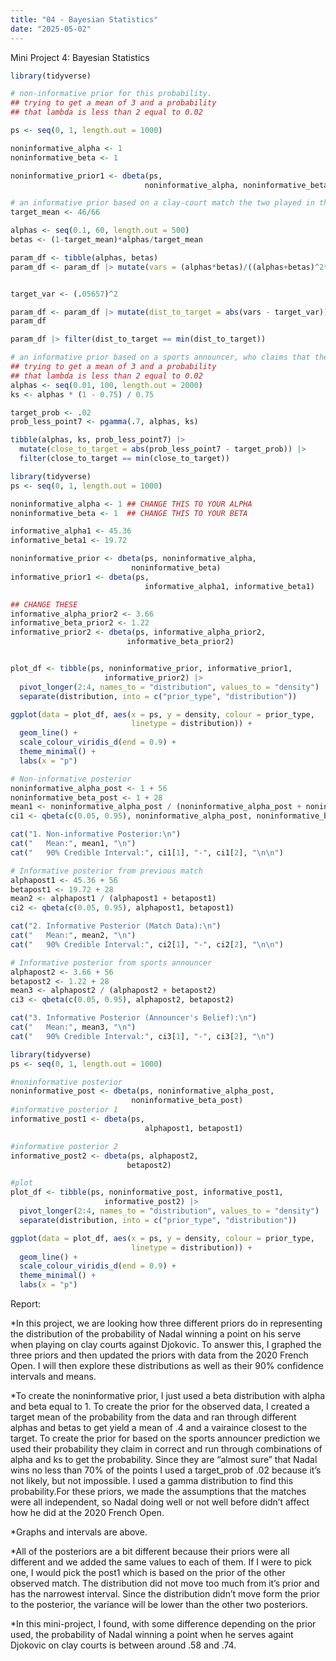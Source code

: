 ```yaml
---
title: "04 - Bayesian Statistics"
date: "2025-05-02"
---
```


Mini Project 4: Bayesian Statistics

```r
library(tidyverse)
```


```r
# non-informative prior for this probability.
## trying to get a mean of 3 and a probability
## that lambda is less than 2 equal to 0.02

ps <- seq(0, 1, length.out = 1000)

noninformative_alpha <- 1
noninformative_beta <- 1

noninformative_prior1 <- dbeta(ps,
                              noninformative_alpha, noninformative_beta)

```

```r
# an informative prior based on a clay-court match the two played in the previous year. In that match, Nadal won 46 out of 66 points on his own serve. The standard error of this estimate is 0.05657.
target_mean <- 46/66

alphas <- seq(0.1, 60, length.out = 500)
betas <- (1-target_mean)*alphas/target_mean

param_df <- tibble(alphas, betas)
param_df <- param_df |> mutate(vars = (alphas*betas)/((alphas+betas)^2*(alphas+betas+1)))


target_var <- (.05657)^2

param_df <- param_df |> mutate(dist_to_target = abs(vars - target_var))
param_df

param_df |> filter(dist_to_target == min(dist_to_target))
```

```r
# an informative prior based on a sports announcer, who claims that they think Nadal wins about 75% of the points on his serve against Djokovic. They are also “almost sure” that Nadal wins no less than 70% of his points on serve against Djokovic.
## trying to get a mean of 3 and a probability
## that lambda is less than 2 equal to 0.02
alphas <- seq(0.01, 100, length.out = 2000) 
ks <- alphas * (1 - 0.75) / 0.75 

target_prob <- .02
prob_less_point7 <- pgamma(.7, alphas, ks)

tibble(alphas, ks, prob_less_point7) |>
  mutate(close_to_target = abs(prob_less_point7 - target_prob)) |>
  filter(close_to_target == min(close_to_target))
```

```r
library(tidyverse)
ps <- seq(0, 1, length.out = 1000)

noninformative_alpha <- 1 ## CHANGE THIS TO YOUR ALPHA
noninformative_beta <- 1  ## CHANGE THIS TO YOUR BETA

informative_alpha1 <- 45.36
informative_beta1 <- 19.72

noninformative_prior <- dbeta(ps, noninformative_alpha,
                           noninformative_beta)
informative_prior1 <- dbeta(ps,
                              informative_alpha1, informative_beta1)

## CHANGE THESE
informative_alpha_prior2 <- 3.66
informative_beta_prior2 <- 1.22
informative_prior2 <- dbeta(ps, informative_alpha_prior2,
                          informative_beta_prior2)


plot_df <- tibble(ps, noninformative_prior, informative_prior1,
                     informative_prior2) |>
  pivot_longer(2:4, names_to = "distribution", values_to = "density") |>
  separate(distribution, into = c("prior_type", "distribution"))

ggplot(data = plot_df, aes(x = ps, y = density, colour = prior_type,
                           linetype = distribution)) +
  geom_line() +
  scale_colour_viridis_d(end = 0.9) +
  theme_minimal() +
  labs(x = "p")
```
```r
# Non-informative posterior
noninformative_alpha_post <- 1 + 56
noninformative_beta_post <- 1 + 28
mean1 <- noninformative_alpha_post / (noninformative_alpha_post + noninformative_beta_post)
ci1 <- qbeta(c(0.05, 0.95), noninformative_alpha_post, noninformative_beta_post)

cat("1. Non-informative Posterior:\n")
cat("   Mean:", mean1, "\n")
cat("   90% Credible Interval:", ci1[1], "-", ci1[2], "\n\n")

# Informative posterior from previous match
alphapost1 <- 45.36 + 56
betapost1 <- 19.72 + 28
mean2 <- alphapost1 / (alphapost1 + betapost1)
ci2 <- qbeta(c(0.05, 0.95), alphapost1, betapost1)

cat("2. Informative Posterior (Match Data):\n")
cat("   Mean:", mean2, "\n")
cat("   90% Credible Interval:", ci2[1], "-", ci2[2], "\n\n")

# Informative posterior from sports announcer
alphapost2 <- 3.66 + 56
betapost2 <- 1.22 + 28
mean3 <- alphapost2 / (alphapost2 + betapost2)
ci3 <- qbeta(c(0.05, 0.95), alphapost2, betapost2)

cat("3. Informative Posterior (Announcer's Belief):\n")
cat("   Mean:", mean3, "\n")
cat("   90% Credible Interval:", ci3[1], "-", ci3[2], "\n")

```

```r
library(tidyverse)
ps <- seq(0, 1, length.out = 1000)

#noninformative posterior
noninformative_post <- dbeta(ps, noninformative_alpha_post,
                           noninformative_beta_post)
#informative posterior 1
informative_post1 <- dbeta(ps,
                              alphapost1, betapost1)

#informative posterior 2
informative_post2 <- dbeta(ps, alphapost2,
                          betapost2)

#plot
plot_df <- tibble(ps, noninformative_post, informative_post1,
                     informative_post2) |>
  pivot_longer(2:4, names_to = "distribution", values_to = "density") |>
  separate(distribution, into = c("prior_type", "distribution"))

ggplot(data = plot_df, aes(x = ps, y = density, colour = prior_type,
                           linetype = distribution)) +
  geom_line() +
  scale_colour_viridis_d(end = 0.9) +
  theme_minimal() +
  labs(x = "p")
```

Report:

*In this project, we are looking how three different priors do in representing the distribution of the probability of Nadal winning a point on his serve when playing on clay courts against Djokovic. To answer this, I graphed the three priors and then updated the priors with data from the 2020 French Open. I will then explore these distributions as well as their 90% confidence intervals and means. 

*To create the noninformative prior, I just used a beta distribution with alpha and beta equal to 1. To create the prior for the observed data, I created a target mean of the probability from the data and ran through different alphas and betas to get yield a mean of .4 and a vairaince closest to the target. 
To create the prior for based on the sports announcer prediction we used their probability they claim in correct and run through combinations of alpha and ks to get the probability. Since they are "almost sure" that Nadal wins no less than 70% of the points I used a target_prob of .02 because it's not likely, but not impossible. I used a gamma distribution to find this probability.For these priors, we made the assumptions that the matches were all independent, so Nadal doing well or not well before didn't affect how he did at the 2020 French Open.

*Graphs and intervals are above.

*All of the posteriors are a bit different because their priors were all different and we added the same values to each of them. If I were to pick one, I would pick the post1 which is based on the prior of the other observed match. The distribution did not move too much from it's prior and has the narrowest interval. Since the distribution didn't move form the prior to the posterior, the variance will be lower than the other two posteriors. 

*In this mini-project, I found, with some difference depending on the prior used, the probability of Nadal winning a point when he serves againt Djokovic on clay courts is between around .58 and .74.


